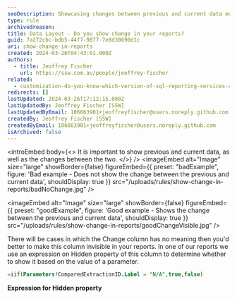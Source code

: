 ```yaml
---
seoDescription: Showcasing changes between previous and current data enhances reports by providing valuable insights into trends and progress.
type: rule
archivedreason:
title: Data Layout - Do you show change in your reports?
guid: 7a272cbc-bdb5-44f7-9877-7e8d38690d1c
uri: show-change-in-reports
created: 2024-03-26T04:43:01.000Z
authors:
  - title: Jeoffrey Fischer
    url: https://ssw.com.au/people/jeoffrey-fischer
related:
  - customization-do-you-know-which-version-of-sql-reporting-services-and-visual-studio-you-are-using
redirects: []
lastUpdated: 2024-03-26T17:12:15.000Z
lastUpdatedBy: Jeoffrey Fischer [SSW]
lastUpdatedByEmail: 106663901+jeoffreyfischer@users.noreply.github.com
createdBy: Jeoffrey Fischer [SSW]
createdByEmail: 106663901+jeoffreyfischer@users.noreply.github.com
isArchived: false
---
```


<introEmbed
  body={<>
It is important to show previous and current data, as well as the changes between the two.
  </>}
/>
<imageEmbed
  alt="Image"
  size="large"
  showBorder={false}
  figureEmbed={{
    preset: "badExample",
    figure: 'Bad example - Does not show the change between the previous and current data',
    shouldDisplay: true
  }}
  src="/uploads/rules/show-change-in-reports/badNoChange.jpg"
/>

<imageEmbed
  alt="Image"
  size="large"
  showBorder={false}
  figureEmbed={{
    preset: "goodExample",
    figure: 'Good example - Shows the change between the previous and current data',
    shouldDisplay: true
  }}
  src="/uploads/rules/show-change-in-reports/goodChangeVisible.jpg"
/>

There will be cases in which the Change column has no meaning then you'd better to make this column invisible in your reports. In one of our reports we use an expression on Hidden property of this column to determine whether to show it based on the value of a parameter.

```sql
=iif(Parameters!ComparedExtractionID.Label = "N/A",true,false)
```

**Expression for Hidden property**
